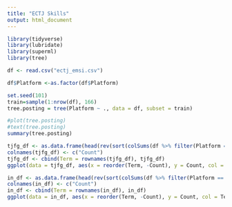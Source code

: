---
title: "ECTJ Skills"
output: html_document
---

```{r}
library(tidyverse)
library(lubridate)
library(superml)
library(tree)
```

```{r}
df <- read.csv("ectj_emsi.csv") 
```

```{r}
df$Platform <-as.factor(df$Platform)
```


```{r}
set.seed(101)
train=sample(1:nrow(df), 166)
tree.posting = tree(Platform ~ ., data = df, subset = train)
```

```{r}
#plot(tree.posting)
#text(tree.posting)
summary(tree.posting)
```


```{r}
tjfg_df <- as.data.frame(head(rev(sort(colSums(df %>% filter(Platform == "TJFG") %>% select(-Platform)))), 10)) 
colnames(tjfg_df) <- c("Count")
tjfg_df <- cbind(Term = rownames(tjfg_df), tjfg_df)
ggplot(data = tjfg_df, aes(x = reorder(Term, -Count), y = Count, col = Term)) + geom_bar(stat="identity", color='skyblue',fill='steelblue') + theme(axis.text.x=element_text(angle=65, hjust=1)) + xlab("Term") + ggtitle("Most Frequent Skills in TJFG Jobs")
```
```{r}
in_df <- as.data.frame(head(rev(sort(colSums(df %>% filter(Platform == "Indeed") %>% select(-Platform)))), 10))
colnames(in_df) <- c("Count")
in_df <- cbind(Term = rownames(in_df), in_df)
ggplot(data = in_df, aes(x = reorder(Term, -Count), y = Count, col = Term)) + geom_bar(stat="identity", color='skyblue',fill='steelblue') + theme(axis.text.x=element_text(angle=65, hjust=1)) + xlab("Term") + ggtitle("Most Frequent Skills in Indeed Jobs")
```
